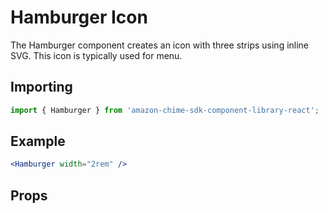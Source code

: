 

# Hamburger Icon

The Hamburger component creates an icon with three strips using inline SVG. This icon is typically used for menu.

## Importing

```javascript
import { Hamburger } from 'amazon-chime-sdk-component-library-react';
```

## Example

<ThemeProvider theme={lightTheme}>
  <Preview>
    <Hamburger width="2rem" />
  </Preview>
</ThemeProvider>

```jsx
<Hamburger width="2rem" />
```

## Props

<Props of={Hamburger} />
